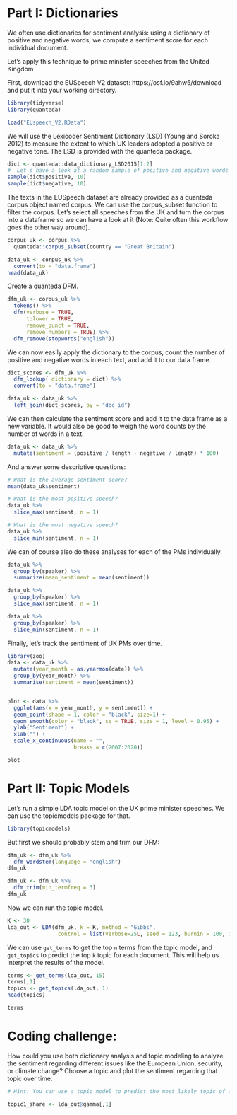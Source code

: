 
# Part I: Dictionaries 

We often use dictionaries for sentiment analysis: using a dictionary of positive and negative words, we compute a sentiment score for each individual document.


Let's apply this technique to prime minister speeches from the United Kingdom

First, download the EUSpeech V2 dataset: https://osf.io/9ahw5/download and put it into your working directory.

```r
library(tidyverse)
library(quanteda)

load("EUspeech_V2.RData") 
```

We will use the Lexicoder Sentiment Dictionary (LSD) (Young and Soroka 2012) to measure the extent to which UK leaders adopted a positive or negative tone. The LSD is provided with the quanteda package.

```r
dict <- quanteda::data_dictionary_LSD2015[1:2]
#  Let's have a look at a random sample of positive and negative words
sample(dict$positive, 10)
sample(dict$negative, 10)
```

The texts in the EUSpeech dataset are already provided as a quanteda corpus object named corpus. We can use the corpus_subset function to filter the corpus. Let's select all speeches from the UK and turn the corpus into a dataframe so we can have a look at it (Note: Quite often this workflow goes the other way around).

```r
corpus_uk <- corpus %>% 
  quanteda::corpus_subset(country == "Great Britain")

data_uk <- corpus_uk %>% 
  convert(to = "data.frame")
head(data_uk)
```

Create a quanteda DFM.

```r
dfm_uk <- corpus_uk %>% 
  tokens() %>% 
  dfm(verbose = TRUE,
      tolower = TRUE,
      remove_punct = TRUE,
      remove_numbers = TRUE) %>% 
  dfm_remove(stopwords("english"))
```

We can now easily apply the dictionary to the corpus, count the number of positive and negative words in each text, and add it to our data frame.

```r
dict_scores <- dfm_uk %>% 
  dfm_lookup( dictionary = dict) %>% 
  convert(to = "data.frame")

data_uk <- data_uk %>% 
  left_join(dict_scores, by = "doc_id")
```

We can then calculate the sentiment score and add it to the data frame as a new variable. It would also be good to weigh the word counts by the number of words in a text.

```r
data_uk <- data_uk %>% 
  mutate(sentiment = (positive / length - negative / length) * 100)
```

And answer some descriptive questions:

```r
# What is the average sentiment score?
mean(data_uk$sentiment)

# What is the most positive speech?
data_uk %>% 
  slice_max(sentiment, n = 1)

# What is the most negative speech?
data_uk %>% 
  slice_min(sentiment, n = 1)
```

We can of course also do these analyses for each of the PMs individually.

```r
data_uk %>% 
  group_by(speaker) %>% 
  summarize(mean_sentiment = mean(sentiment))

data_uk %>% 
  group_by(speaker) %>% 
  slice_max(sentiment, n = 1)

data_uk %>% 
  group_by(speaker) %>% 
  slice_min(sentiment, n = 1)
```

Finally, let's track the sentiment of UK PMs over time.

```r
library(zoo)
data <- data_uk %>% 
  mutate(year_month = as.yearmon(date)) %>% 
  group_by(year_month) %>% 
  summarise(sentiment = mean(sentiment))


plot <- data %>% 
  ggplot(aes(x = year_month, y = sentiment)) +
  geom_point(shape = 1, color = "black", size=1) +
  geom_smooth(color = "black", se = TRUE, size = 1, level = 0.95) +
  ylab("Sentiment") +
  xlab("") + 
  scale_x_continuous(name = "",
                     breaks = c(2007:2020))

plot
```



# Part II: Topic Models

Let's run a simple LDA topic model on the UK prime minister speeches. We can use the topicmodels package for that.

```r
library(topicmodels)
```

But first we should probably stem and trim our DFM:

```r
dfm_uk <- dfm_uk %>% 
  dfm_wordstem(language = "english")
dfm_uk

dfm_uk <- dfm_uk %>% 
  dfm_trim(min_termfreq = 3)
dfm_uk
```

Now we can run the topic model.

```r
K <- 30
lda_out <- LDA(dfm_uk, k = K, method = "Gibbs", 
                control = list(verbose=25L, seed = 123, burnin = 100, iter = 300))
```

We can use `get_terms` to get the top `n` terms from the topic model, and `get_topics` to predict the top `k` topic for each document. This will help us interpret the results of the model.

```r
terms <- get_terms(lda_out, 15)
terms[,1]
topics <- get_topics(lda_out, 1)
head(topics)

terms
```




# Coding challenge:

How could you use both dictionary analysis and topic modeling to analyze the sentiment regarding different issues like the European Union, security, or climate change? Choose a topic and plot the sentiment regarding that topic over time.



```r

# Hint: You can use a topic model to predict the most likely topic of a speech and / or to predict the topic share using the Gamma matrix:

topic1_share <- lda_out@gamma[,1]




```


